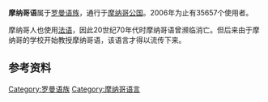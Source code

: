 {{expand|time=2010-08-04T11:09:13+00:00}}
{{unreferenced|time=2010-08-04T11:09:13+00:00}}
{{Infobox language
|name=摩纳哥语
|nativename=Munegascu
|states=摩纳哥
|speakers= 5,100 人
|ref=<ref>{{e18|lij|Ligurian (Monaco)}}</ref>
|date = 1988
|familycolor=Indo-European
|fam2=[[意大利语族|意大利语族]]
|fam3=[[罗曼语系|罗曼语系]]
|fam4=[[意大利-西罗曼语支|意大利-西罗曼语支]]
|fam5=[[高卢意大利语支|高卢意大利语支]]
|fam6=[[高卢罗曼语支|高卢罗曼语支]]
|fam7=[[利古里亚语|利古里亚语]]
|isoexception=dialect
|lingua=51-AAA-cha
|glotto=mone1238
|glottorefname=Monégasque 
|notice=IPA
}}

'''摩纳哥语'''属于[[罗曼语族|罗曼语族]]，通行于[[摩纳哥公国|摩纳哥公国]]。2006年为止有35657个使用者。

摩纳哥人也使用[[法语|法语]]，因此20世纪70年代时摩纳哥语曾濒临消亡。但后来由于摩纳哥的学校开始教授摩纳哥语，该语言才得以流传下来。
==参考资料==
{{reflist}}
[[Category:罗曼语族|Category:罗曼语族]]
[[Category:摩纳哥语言|Category:摩纳哥语言]]